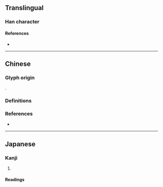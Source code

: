 {{character info}}
==Translingual==

===Han character===
{{Han char|rn=46|rad=山|as=14|sn=17|four=|canj=UGNI|ids=⿰山壽}}

====References====
* {{Han ref|kx=0321.130|dkj=08549|dj=0621.190|hdz=10802.050|uh=5DB9|ud=23993}}

----

==Chinese==
{{zh-forms|s=𫝵}}

===Glyph origin===
{{Han compound|山|壽|ls=psc|c1=s|c2=p}}.

===Definitions===
{{zh-see|島}}

===References===
* {{R:twedu|A01120-002}}

----

==Japanese==

===Kanji===
{{ja-kanji|grade=|rs=山14}}

# {{rfdef|ja|sort=山14}}

====Readings====
{{ja-readings
|goon=とう
|kanon=とう
|kun=しま-}}